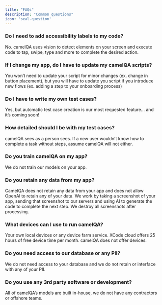 ```yaml
---
title: "FAQs"
description: "Common questions"
icon: 'seal-question'
---
```

### Do I need to add accessibility labels to my code?
No. camelQA uses vision to detect elements on your screen and execute code to tap, swipe, type and more to complete the desired action. 


### If I change my app, do I have to update my camelQA scripts?
You won’t need to update your script for minor changes (ex. change in button placement), but you will have to update you script if you introduce new flows (ex. adding a step to your onboarding process)


### Do I have to write my own test cases?
Yes, but automatic test case creation is our most requested feature… and it’s coming soon!


### How detailed should I be with my test cases?
camelQA sees as a person sees. If a new user wouldn’t know how to complete a task without steps, assume camelQA will not either.


### Do you train camelQA on my app?
We do not train our models on your app.


### Do you retain any data from my app?
CamelQA does not retain any data from your app and does not allow OpenAI to retain any of your data. We work by taking a screenshot of your app, sending that screenshot to our servers and using AI to generate the code to complete the next step. We destroy all screenshots after processing.


### What devices can I use to run camelQA?
Your own local devices or any device farm service. XCode cloud offers 25 hours of free device time per month. camelQA does not offer devices.


### Do you need access to our database or any PII?
We do not need access to your database and we do not retain or interface with any of your PII.


### Do you use any 3rd party software or development?
All of camelQA’s models are built in-house, we do not have any contractors or offshore teams.